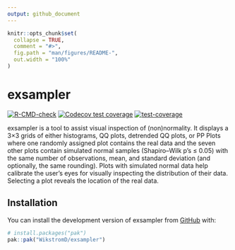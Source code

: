 ```yaml
---
output: github_document
---
```


<!-- README.md is generated from README.Rmd. Please edit that file -->

```r
knitr::opts_chunk$set(
  collapse = TRUE,
  comment = "#>",
  fig.path = "man/figures/README-",
  out.width = "100%"
)
```

# exsampler

<!-- badges: start -->
[![R-CMD-check](https://github.com/WikstromD/exsampler/actions/workflows/R-CMD-check.yaml/badge.svg)](https://github.com/WikstromD/exsampler/actions/workflows/R-CMD-check.yaml)
[![Codecov test coverage](https://codecov.io/gh/WikstromD/exsampler/graph/badge.svg)](https://app.codecov.io/gh/WikstromD/exsampler)
[![test-coverage](https://github.com/WikstromD/exsampler/actions/workflows/test-coverage.yaml/badge.svg)](https://github.com/WikstromD/exsampler/actions/workflows/test-coverage.yaml)
<!-- badges: end -->

exsampler is a tool to assist visual inspection of (non)normality. It displays a 3×3 grids of either histograms, QQ plots, detrended QQ plots, or PP Plots where one randomly assigned plot contains the real data and the seven other plots contain simulated normal samples (Shapiro–Wilk p's ≤ 0.05) with the same number of observations, mean, and standard deviation (and optionally, the same rounding). Plots with simulated normal data help calibrate the user's eyes for visually inspecting the distribution of their data. Selecting a plot reveals the location of the real data.


## Installation

You can install the development version of exsampler from [GitHub](https://github.com/) with:

``` r
# install.packages("pak")
pak::pak("WikstromD/exsampler")
```
